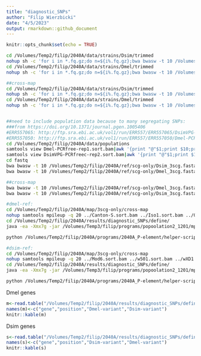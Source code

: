 ```yaml
---
title: "diagnostic_SNPs"
author: "Filip Wierzbicki"
date: "4/5/2023"
output: rmarkdown::github_document
---
```


```r
knitr::opts_chunk$set(echo = TRUE)
```

```bash
cd /Volumes/Temp2/filip/2040A/data/strains/Dsim/trimmed
nohup sh -c 'for i in *.fq.gz;do n=${i%.fq.gz};bwa bwasw -t 10 /Volumes/Temp2/filip/2040A/ref/scg-only/Dsim_3scg.fasta $i|samtools sort -@ 4 -m 3G - > /Volumes/Temp2/filip/2040A/map/3scg-only/${n}.sort.bam;done' &
cd /Volumes/Temp2/filip/2040A/data/strains/Dmel/trimmed
nohup sh -c 'for i in *.fq.gz;do n=${i%.fq.gz};bwa bwasw -t 10 /Volumes/Temp2/filip/2040A/ref/scg-only/Dmel_3scg.fasta $i|samtools sort -@ 4 -m 3G - > /Volumes/Temp2/filip/2040A/map/3scg-only/${n}.sort.bam;done' &

##cross-map
cd /Volumes/Temp2/filip/2040A/data/strains/Dsim/trimmed
nohup sh -c 'for i in *.fq.gz;do n=${i%.fq.gz};bwa bwasw -t 10 /Volumes/Temp2/filip/2040A/ref/scg-only/Dmel_3scg.fasta $i|samtools sort -@ 4 -m 3G - > /Volumes/Temp2/filip/2040A/map/3scg-only/cross-map/${n}.sort.bam;done' &
cd /Volumes/Temp2/filip/2040A/data/strains/Dmel/trimmed
nohup sh -c 'for i in *.fq.gz;do n=${i%.fq.gz};bwa bwasw -t 10 /Volumes/Temp2/filip/2040A/ref/scg-only/Dsim_3scg.fasta $i|samtools sort -@ 4 -m 3G - > /Volumes/Temp2/filip/2040A/map/3scg-only/cross-map/${n}.sort.bam;done' &


##need to include population data because to many segregating SNPs:
###from https://doi.org/10.1371/journal.pgen.1005406
#ERR557065: http://ftp.sra.ebi.ac.uk/vol1/run/ERR557/ERR557065/DsimVPG-PCRfreec-rep2.sort.bam
#ERR557050: http://ftp.sra.ebi.ac.uk/vol1/run/ERR557/ERR557050/Dmel-PCRfree-rep1.sort.bam	
cd /Volumes/Temp2/filip/2040A/data/populations
samtools view Dmel-PCRfree-rep1.sort.bam|awk '{print "@"$1;print $10;print "+"$1;print $11}' > fastq/Dmel.fastq
samtools view DsimVPG-PCRfreec-rep2.sort.bam|awk '{print "@"$1;print $10;print "+"$1;print $11}' > fastq/Dsim.fastq
cd fastq
bwa bwasw -t 10 /Volumes/Temp2/filip/2040A/ref/scg-only/Dsim_3scg.fasta Dsim.fastq|samtools sort -@ 4 -m 3G - > /Volumes/Temp2/filip/2040A/map/3scg-only/Dsim.sort.bam
bwa bwasw -t 10 /Volumes/Temp2/filip/2040A/ref/scg-only/Dmel_3scg.fasta Dmel.fastq|samtools sort -@ 4 -m 3G - > /Volumes/Temp2/filip/2040A/map/3scg-only/Dmel.sort.bam

##cross-map
bwa bwasw -t 10 /Volumes/Temp2/filip/2040A/ref/scg-only/Dmel_3scg.fasta Dsim.fastq|samtools sort -@ 4 -m 3G - > /Volumes/Temp2/filip/2040A/map/3scg-only/cross-map/Dsim.sort.bam
bwa bwasw -t 10 /Volumes/Temp2/filip/2040A/ref/scg-only/Dsim_3scg.fasta Dmel.fastq|samtools sort -@ 4 -m 3G - > /Volumes/Temp2/filip/2040A/map/3scg-only/cross-map/Dmel.sort.bam

#dmel-ref:
cd /Volumes/Temp2/filip/2040A/map/3scg-only/cross-map
nohup samtools mpileup -q 20 ../Canton-S.sort.bam ../Iso1.sort.bam ../Oregon-R.sort.bam ../Dmel.sort.bam Mod6.sort.bam w501.sort.bam wXD1.sort.bam Dsim.sort.bam -o /Volumes/Temp2/filip/2040A/results/diagnostic_SNPs/define/withPop_Dmel-scg.mpileup &
cd /Volumes/Temp2/filip/2040A/results/diagnostic_SNPs/define/
java -ea -Xmx7g -jar /Volumes/Temp3/filip/programs/popoolation2_1201/mpileup2sync.jar --input withPop_Dmel-scg.mpileup --output withPop_Dmel-scg.sync --fastq-type sanger --min-qual 20 --threads 8

python /Volumes/Temp2/filip/2040A/programs/2040A_P-element/helper-scripts/diagnosticSNPs-finder.py --sync withPop_Dmel-scg.sync --selfIDs 1,2,3,4 --nonselfIDs 5,6,7,8 --min-cov 5 > withPop_Dmel-scg.SNPs

#dsim-ref:
cd /Volumes/Temp2/filip/2040A/map/3scg-only/cross-map
nohup samtools mpileup -q 20 ../Mod6.sort.bam ../w501.sort.bam ../wXD1.sort.bam ../Dsim.sort.bam Canton-S.sort.bam Iso1.sort.bam Oregon-R.sort.bam Dmel.sort.bam -o /Volumes/Temp2/filip/2040A/results/diagnostic_SNPs/define/withPop_Dsim-scg.mpileup &
cd /Volumes/Temp2/filip/2040A/results/diagnostic_SNPs/define/
java -ea -Xmx7g -jar /Volumes/Temp3/filip/programs/popoolation2_1201/mpileup2sync.jar --input withPop_Dsim-scg.mpileup --output withPop_Dsim-scg.sync --fastq-type sanger --min-qual 20 --threads 8

python /Volumes/Temp2/filip/2040A/programs/2040A_P-element/helper-scripts/diagnosticSNPs-finder.py --sync withPop_Dsim-scg.sync --selfIDs 1,2,3,4 --nonselfIDs 5,6,7,8 --min-cov 5 > withPop_Dsim-scg.SNPs

```

Dmel genes
```R
m<-read.table("/Volumes/Temp2/filip/2040A/results/diagnostic_SNPs/define/withPop_Dmel-scg.SNPs")
names(m)<-c("gene","position","Dmel-variant","Dsim-variant")
knitr::kable(m)
```

Dsim genes
```R

s<-read.table("/Volumes/Temp2/filip/2040A/results/diagnostic_SNPs/define/withPop_Dsim-scg.SNPs")
names(s)<-c("gene","position","Dsim-variant","Dmel-variant")
knitr::kable(s)
```
